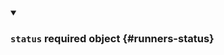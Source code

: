 


<details className="config-field" data-expandable="true" open>
<summary>

### `status` <span className="config-field-required" data-required="false">required</span> <span className="config-field-type">object</span> <span className="config-field-default"></span> <span className="config-field-enum"></span> {#runners-status}



</summary>

<PartialStatusreference />


</details>
